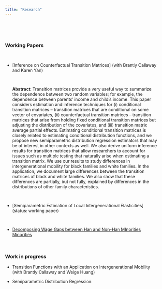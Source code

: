 ```yaml
---
title: "Research"
---
```

<br> 

<!--# ****-->

<br>

### **Working Papers**

<br>

* [Inference on Counterfactual Transition Matrices] (with Brantly Callaway and Karen Yan)

  <br>
  
  **Abstract**: Transition matrices provide a very useful way to summarize the dependence between two random variables; for example, the dependence between parents' income and child's income.  This paper considers estimation and inference techniques for (i) conditional transition matrices -- transition matrices that are conditional on some vector of covariates, (ii) counterfactual transition matrices -- transition matrices that arise from holding fixed conditional transition matrices but adjusting the distribution of the covariates,  and (iii) transition matrix average partial effects. Estimating conditional transition matrices is closely related to estimating conditional distribution functions, and we propose new semiparametric distribution regression estimators that may be of interest in other contexts as well.  We also derive uniform inference results for transition matrices that allow researchers to account for issues such as multiple testing that naturally arise when estimating a transition matrix.  We use our results to study differences in intergenerational mobility for black families and white families.  In the application, we document large differences between the transition matrices of black and white families. We also show that these differences are partially, but not fully, explained by differences in the distributions of other family characteristics.
  
  <br>
  
* [Semiparametric Estimation of Local Intergenerational
	Elasticities] (status: working paper)
  <br>
  
<!--  **Abstract**: This paper introduces an estimator for a general class of models under rank deficiency arising from high dimensionality, multicollinearity, or both. Our approach obtains a projection matrix that projects a high-dimensional (potentially growing p >> n) parameter vector into a reduced consistently estimable one. We show consistency and asymptotic normality of the estimator. Recovering the high-dimensional parameter vector using the projection matrix leaves precision unaffected. We employ a sequential estimation algorithm that, at once, obtains parameter estimates and the projection matrix. Our Monte Carlo simulations demonstrate a high approximative ability of high-dimensional parameters, improved precision, and reduced bias even under multicollinearity. In our empirical application, we find that firms on average generate positive R&D spillovers on firm productivity though these are dominated by private returns to R&D.
-->
  <br>
  
* [Decomposing Wage Gaps between Han and Non-Han MInorities Minorities](status: working paper)

<!--
  <br>
  
  **Abstract**: This paper introduces a Bayesian version of distribution regression that enables inference on estimated distributions, quantiles, distributional effects, among other functionals of interest. Our estimators come in three categories: the non-asymptotic, semi-asymptotic, and asymptotic. To conduct simultaneous inference on a function of any estimator, we introduce asymmetric and symmetric Bayesian confidence bands. Inference on point estimates is conducted via posterior intervals. The Bayesian asymptotic theory we develop extends the foregoing to gains in computational time and tractability of posterior distributions. Monte Carlo simulations conducted illustrate good performance of our estimators. We apply our estimators to evaluate the impact of institutional ownership on firm innovation. 
  
* [Recovering Distributions for the Estimation of Treatment Effects Under Partly Unobserved Treatment with Repeated Cross-Sections](https://papers.ssrn.com/sol3/papers.cfm?abstract_id=3194286) (status: working paper)

<!-- Commented out: -->

<!--
* <a href="Huang&Tsyawo2018_4.pdf#" class="download" title=" ">Bayesian Distribution Regression</a> [[Submitted]](with Weige Huang)
-->

<br>

### **Work in progress**

* Transition Functions with an Application on Intergenerational Mobility (with Brantly Callaway and Weige Huang)

<!--* Estimating the SAR spatial matrix by Clustered Covariate Regression -->

* Semiparametric Distribution Regression
